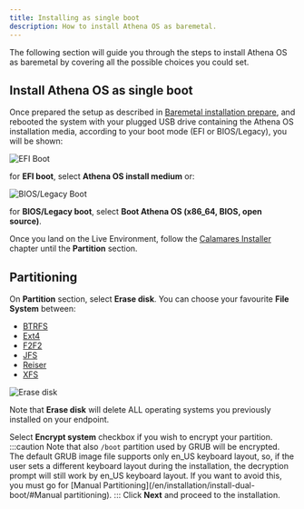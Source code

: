 ```yaml
---
title: Installing as single boot
description: How to install Athena OS as baremetal.
---
```


The following section will guide you through the steps to install Athena OS as baremetal by covering all the possible choices you could set.

## Install Athena OS as single boot

Once prepared the setup as described in [Baremetal installation prepare](/en/installation/prepare-baremetal/), and rebooted the system with your plugged USB drive containing the Athena OS installation media, according to your boot mode (EFI or BIOS/Legacy), you will be shown:

![EFI Boot](@assets/images/efi-boot.png)

for **EFI boot**, select **Athena OS install medium** or:

![BIOS/Legacy Boot](@assets/images/bios-boot.png)

for **BIOS/Legacy boot**, select **Boot Athena OS (x86_64, BIOS, open source)**.

Once you land on the Live Environment, follow the [Calamares Installer](/en/configuration/calamares/) chapter until the **Partition** section.

## Partitioning

On **Partition** section, select **Erase disk**. You can choose your favourite **File System** between:
* [BTRFS](https://wiki.archlinux.org/title/btrfs)
* [Ext4](https://wiki.archlinux.org/title/ext4)
* [F2F2](https://wiki.archlinux.org/title/F2FS)
* [JFS](https://wiki.archlinux.org/title/JFS)
* [Reiser](https://wiki.archlinux.org/title/Reiser4)
* [XFS](https://wiki.archlinux.org/title/XFS)

![Erase disk](@assets/images/calamares-partition-erase.png)

Note that **Erase disk** will delete ALL operating systems you previously installed on your endpoint.

Select **Encrypt system** checkbox if you wish to encrypt your partition.
:::caution
Note that also `/boot` partition used by GRUB will be encrypted. The default GRUB image file supports only en_US keyboard layout, so, if the user sets a different keyboard layout during the installation, the decryption prompt will still work by en_US keyboard layout. If you want to avoid this, you must go for [Manual Partitioning](/en/installation/install-dual-boot/#Manual partitioning).
:::
Click **Next** and proceed to the installation.

<ImageComponent />
